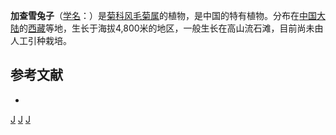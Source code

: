 {{Speciesbox
| name = 加查雪兔子
| status = 
| status_system = 
| image =
| genus = Saussurea
| species = gyacaensis
| authority = [[刘尚武|S. W. Liu]]
}}

'''加查雪兔子'''（[[学名|学名]]：{{lang|la|''Saussurea gyacaensis''}}）是[[菊科|菊科]][[风毛菊属|风毛菊属]]的植物，是中国的特有植物。分布在[[中国大陆|中国大陆]]的[[西藏|西藏]]等地，生长于海拔4,800米的地区，一般生长在高山流石滩，目前尚未由人工引种栽培。

== 参考文献 ==
<div class="references-small">
* {{cite web| url =http://www.bioinfo.cn/db05/KmzwSpecies.php?action=view&id=5322| title =加查雪兔子| work =《中国高等植物数据库全库》| publisher =中国科学院微生物研究所| author =昆明植物研究所| accessdate =2009-02-24| deadurl =yes| archiveurl =https://web.archive.org/web/20160305005420/http://www.bioinfo.cn/db05/KmzwSpecies.php?action=view&id=5322| archivedate =2016-03-05}}
</div>
{{Taxonbar|from=Q10900830}}

[[Category:风毛菊属|J]]
[[Category:中國特有植物|J]]
[[Category:西藏植物|J]]